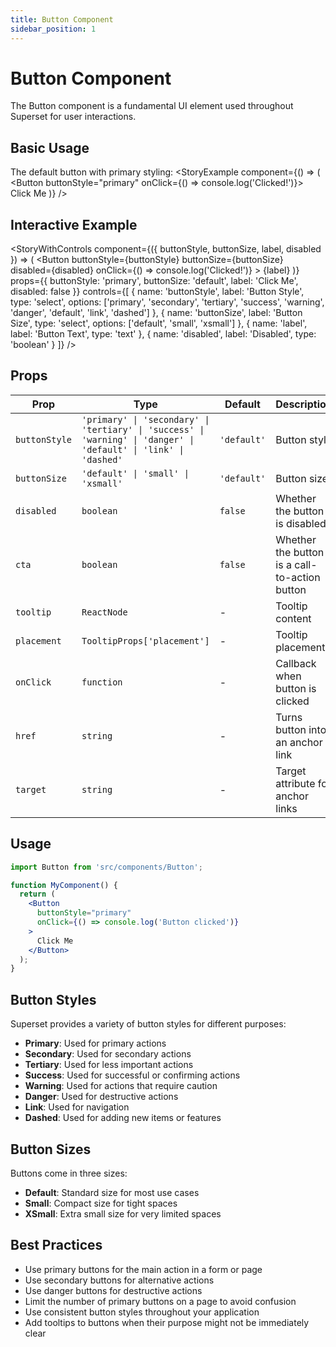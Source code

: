 ```yaml
---
title: Button Component
sidebar_position: 1
---
```



# Button Component

The Button component is a fundamental UI element used throughout Superset for user interactions.

## Basic Usage

The default button with primary styling:
<StoryExample
  component={() => (
    <Button buttonStyle="primary" onClick={() => console.log('Clicked!')}>
      Click Me
    </Button>
  )}
/>

## Interactive Example

<StoryWithControls
  component={({ buttonStyle, buttonSize, label, disabled }) => (
    <Button
      buttonStyle={buttonStyle}
      buttonSize={buttonSize}
      disabled={disabled}
      onClick={() => console.log('Clicked!')}
    >
      {label}
    </Button>
  )}
  props={{
    buttonStyle: 'primary',
    buttonSize: 'default',
    label: 'Click Me',
    disabled: false
  }}
  controls={[
    {
      name: 'buttonStyle',
      label: 'Button Style',
      type: 'select',
      options: ['primary', 'secondary', 'tertiary', 'success', 'warning', 'danger', 'default', 'link', 'dashed']
    },
    {
      name: 'buttonSize',
      label: 'Button Size',
      type: 'select',
      options: ['default', 'small', 'xsmall']
    },
    {
      name: 'label',
      label: 'Button Text',
      type: 'text'
    },
    {
      name: 'disabled',
      label: 'Disabled',
      type: 'boolean'
    }
  ]}
/>

## Props

| Prop | Type | Default | Description |
|------|------|---------|-------------|
| `buttonStyle` | `'primary' \| 'secondary' \| 'tertiary' \| 'success' \| 'warning' \| 'danger' \| 'default' \| 'link' \| 'dashed'` | `'default'` | Button style |
| `buttonSize` | `'default' \| 'small' \| 'xsmall'` | `'default'` | Button size |
| `disabled` | `boolean` | `false` | Whether the button is disabled |
| `cta` | `boolean` | `false` | Whether the button is a call-to-action button |
| `tooltip` | `ReactNode` | - | Tooltip content |
| `placement` | `TooltipProps['placement']` | - | Tooltip placement |
| `onClick` | `function` | - | Callback when button is clicked |
| `href` | `string` | - | Turns button into an anchor link |
| `target` | `string` | - | Target attribute for anchor links |

## Usage

```jsx
import Button from 'src/components/Button';

function MyComponent() {
  return (
    <Button
      buttonStyle="primary"
      onClick={() => console.log('Button clicked')}
    >
      Click Me
    </Button>
  );
}
```

## Button Styles

Superset provides a variety of button styles for different purposes:

- **Primary**: Used for primary actions
- **Secondary**: Used for secondary actions
- **Tertiary**: Used for less important actions
- **Success**: Used for successful or confirming actions
- **Warning**: Used for actions that require caution
- **Danger**: Used for destructive actions
- **Link**: Used for navigation
- **Dashed**: Used for adding new items or features

## Button Sizes

Buttons come in three sizes:

- **Default**: Standard size for most use cases
- **Small**: Compact size for tight spaces
- **XSmall**: Extra small size for very limited spaces

## Best Practices

- Use primary buttons for the main action in a form or page
- Use secondary buttons for alternative actions
- Use danger buttons for destructive actions
- Limit the number of primary buttons on a page to avoid confusion
- Use consistent button styles throughout your application
- Add tooltips to buttons when their purpose might not be immediately clear
